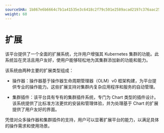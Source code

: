 ```yaml
---
sourceSHA: 1b867e6b6664c7b1a41535e3c6418c2f79c501e2589acad2197c376aac255d09
weight: 60
---
```


# 扩展

该平台提供了一个全面的扩展系统，允许用户增强其 Kubernetes 集群的功能。此系统旨在灵活且用户友好，使用户能够轻松地为其集群添加新的功能和能力。

该系统由两种主要的扩展类型组成：

- 操作器：操作器基于操作器生命周期管理器（OLM）v0 框架构建，为平台提供专业的操作能力。这些扩展支持对集群内复杂应用程序和服务的自动管理。

- 集群插件：该平台具有专有的集群插件系统，专门为 Chart 类型的插件设计。该系统提供了比标准方法更优的安装和管理体验，并为处理基于 Chart 的扩展提供了用户友好的界面。

凭借对众多操作器和集群插件的支持，用户可以显著扩展平台的能力，以满足具体的操作需求和使用场景。

<Overview />
